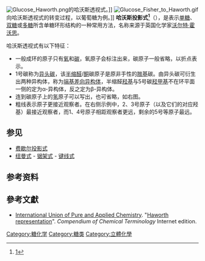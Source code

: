 [[File:Glucose_Haworth.png|thumb]]的哈沃斯透视式。]]
[[File:Glucose_Fisher_to_Haworth.gif|thumb]]向哈沃斯透视式的转变过程，以葡萄糖为例。]]
'''哈沃斯投影式<ref>[http://term.gov.cn/pages/homepage/result2.jsp?id=333352&subid=10001798&subject=%E7%B3%96%E7%B1%BB&subsys=%E7%94%9F%E7%89%A9%E5%8C%96%E5%AD%A6%E4%B8%8E%E5%88%86%E5%AD%90%E7%94%9F%E7%89%A9%E5%AD%A6]{{dead link|date=2017年12月 |bot=InternetArchiveBot |fix-attempted=yes }}</ref>'''（{{lang-en|Haworth projection}}），是表示[[单糖|单糖]]、[[双糖|双糖]]或[[多糖|多糖]]所含单糖环形结构的一种常用方法，名称来源于英国化学家[[沃尔特·霍沃思|沃尔特·霍沃思]]。

哈沃斯透视式有以下特征：
*一般成环的原子只有[[氧|氧]]和[[碳|碳]]，氧原子会标注出来，碳原子一般省略，以折点表示。
*1号碳称为[[端基差向异构体|异头碳]]，该[[半缩醛|半缩醛]]/[[半缩酮|酮]]碳原子是原非手性的[[羰基|羰基]]碳。由异头碳可衍生出两种异构体，称为[[端基差向异构体|端基差向异构体]]，半缩醛[[羟基|羟基]]与5号碳[[羟甲基|羟甲基]]不在环平面一侧的定为α-异构体，反之定为β-异构体。
*连到碳原子上的[[氢|氢]]原子可以写出，也可省略，如右图。
*粗线表示原子更接近观察者。在右侧示例中，2、3号原子（以及它们的对应羟基）最接近观察者，而1、4号原子相距观察者更远，剩余的5号等原子最远。 

== 参见 ==
* [[费歇尔投影式|费歇尔投影式]]
* [[纽曼式|纽曼式]] - [[锯架式|锯架式]] - [[键线式|键线式]]

== 参考资料 ==
{{reflist}}

==參考文獻==
{{refbegin}}
*[[IUPAC|International Union of Pure and Applied Chemistry]]. "[http://goldbook.iupac.org/H02749.html Haworth representation]{{WebCite|url=https://www.webcitation.org/69NYo5oy6?url=http://goldbook.iupac.org/H02749.html |date=20120723195739 |dateformat=iso }}". ''Compendium of Chemical Terminology'' Internet edition.
{{refend}}
{{分子視覺化}}
[[Category:糖化学|Category:糖化学]]
[[Category:糖类|Category:糖类]]
[[Category:立體化學|Category:立體化學]]
